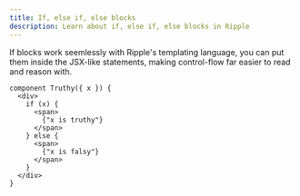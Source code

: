 ```yaml
---
title: If, else if, else blocks
description: Learn about if, else if, else blocks in Ripple
---
```


If blocks work seemlessly with Ripple's templating language, you can put them inside the JSX-like
statements, making control-flow far easier to read and reason with.

```ripple
component Truthy({ x }) {
  <div>
    if (x) {
      <span>
        {"x is truthy"}
      </span>
    } else {
      <span>
        {"x is falsy"}
      </span>
    }
  </div>
}
```